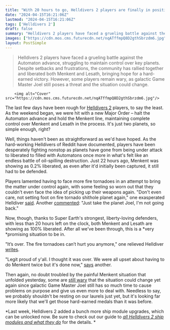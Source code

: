 ```yaml
---
title: "With 20 hours to go, Helldivers 2 players are finally in position to succeed the latest Major Order after Game Master Joel gave them hell all weekend"
date: "2024-04-15T16:21:06Z"
lastmod: "2024-04-15T16:21:06Z"
tags: ['Helldivers 2']
draft: false
summary: "Helldivers 2 players have faced a grueling battle against the Automaton advance, struggling to maintain control over key planets. Despite setbacks and frustrations, the community has rallied together and liberated both Menkent and Lesath, bringing hope for a hard-earned victory. However, some players remain wary, as galactic Game Master Joel still poses a threat and the situation could change."
images: ["https://cdn.mos.cms.futurecdn.net/nqATffmpQ8D2gthSbrzdm6.jpg"]
layout: PostSimple
---
```

> Helldivers 2 players have faced a grueling battle against the Automaton advance, struggling to maintain control over key planets. Despite setbacks and frustrations, the community has rallied together and liberated both Menkent and Lesath, bringing hope for a hard-earned victory. However, some players remain wary, as galactic Game Master Joel still poses a threat and the situation could change.


        <img alt="Cover" src="https://cdn.mos.cms.futurecdn.net/nqATffmpQ8D2gthSbrzdm6.jpg"/>
        
The last few days have been rough for [<u>Helldivers 2</u>](https://www.gamesradar.com/helldivers-2-guide/) players, to say the least. As the weekend began, we were hit with a new Major Order – halt the Automaton advance and hold the Menkent line, maintaining complete control over Menkent and Lesath in the process. It's just two planets, so simple enough, right?

Well, things haven't been as straightforward as we'd have hoped. As the hard-working Helldivers of Reddit have documented, players have been desperately fighting nonstop as planets have gone from being under attack to liberated to filled with Automatons once more in what's felt like an endless battle of oil-spilling destruction. Just 22 hours ago, Menkent was showing as 0.2% liberated, as even after it'd initially been captured, it still had to be defended. 

Players lamented having to face more fire tornadoes in an attempt to bring the matter under control again, with some feeling so worn out that they couldn't even face the idea of picking up their weapons again. "Don't even care, not setting foot on fire tornado shithole planet again," one exasperated Helldiver [<u>said</u>](https://www.reddit.com/r/Helldivers/comments/1c402zl/comment/kzke42w/?utm_source=share&utm_medium=web3x&utm_name=web3xcss&utm_term=1&utm_content=share_button). Another [<u>commented</u>](https://www.reddit.com/r/Helldivers/comments/1c402zl/comment/kzklok4/?utm_source=share&utm_medium=web3x&utm_name=web3xcss&utm_term=1&utm_content=share_button): "Just take the planet Joel, I'm not going back."

Now, though, thanks to Super Earth's strongest, liberty-loving defenders, with less than 20 hours left on the clock, both Menkent and Lesath are showing as 100% liberated. After all we've been through, this is a *very *promising situation to be in. 

"It’s over. The fire tornadoes can’t hurt you anymore," one relieved Helldiver [<u>writes</u>](https://www.reddit.com/r/Helldivers/comments/1c4dxv3/comment/kzmzbj3/?utm_source=share&utm_medium=web3x&utm_name=web3xcss&utm_term=1&utm_content=share_button).

"Legit proud of y'all. I thought it was over. We were all upset about having to do Menkent twice but it's done now," [<u>says</u>](https://www.reddit.com/r/Helldivers/comments/1c4dxv3/comment/kzn4l9v/?utm_source=share&utm_medium=web3x&utm_name=web3xcss&utm_term=1&utm_content=share_button) another.

Then again, no doubt troubled by the painful Menkent situation that unfolded yesterday, some are [<u>still wary</u>](https://www.reddit.com/r/Helldivers/comments/1c4dxv3/comment/kzmz4wo/?utm_source=share&utm_medium=web3x&utm_name=web3xcss&utm_term=1&utm_content=share_button) that the situation could change yet again since galactic Game Master Joel still has so much time to cause problems on purpose and give us even more to deal with. Needless to say, we probably shouldn't be resting on our laurels just yet, but it's looking far more likely that we'll get those hard-earned medals than it was before. 

*Last week, Helldivers 2 added a bunch more ship module upgrades, which can be unlocked now. Be sure to check out our guide to *[<u><em>all Helldivers 2 ship modules and what they do</em></u>](https://www.gamesradar.com/helldivers-2-ship-modules/)* for the details. *
        
